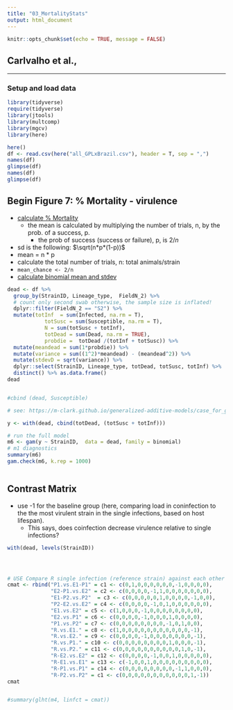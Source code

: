 ```yaml
---
title: "03_MortalityStats"
output: html_document
---
```



```r
knitr::opts_chunk$set(echo = TRUE, message = FALSE)
```

## Carlvalho et al., 
***

### Setup and load data

```r
library(tidyverse)
require(tidyverse)
library(jtools)
library(multcomp)
library(mgcv)
library(here)
```



```r
here()
df <- read.csv(here("all_GPLxBrazil.csv"), header = T, sep = ",")
names(df)
glimpse(df)
names(df)
glimpse(df)

```

## Begin Figure 7: % Mortality - virulence
* [calculate % Mortality](https://campus.datacamp.com/courses/basic-statistics/lab-4-probability-distributions?ex=10)
  + the mean is calculated by multiplying the number of trials, n, by the prob. of a success, p. 
    - the prob of success (success or failure), p, is $2/n$
* sd is the following: $\sqrt(n*p*(1-p))$
* mean = n * p
* calculate the total number of trials, n: total animals/strain
* `mean_chance <- 2/n`
* [calculate binomial mean and stdev](https://mse.redwoods.edu/darnold/math15/spring2013/R/Activities/MeanVarStd.html)

```r
dead <- df %>% 
  group_by(StrainID, Lineage_type,  FieldN_2) %>%
  # count only second swab otherwise, the sample size is inflated! 
  dplyr::filter(FieldN_2 == "S2") %>%  
  mutate(totInf  = sum(Infected, na.rm = T),
            totSusc = sum(Susceptible, na.rm = T),
            N = sum(totSusc + totInf),
            totDead = sum(Dead, na.rm = TRUE),
            probdie =  totDead /(totInf + totSusc)) %>% 
  mutate(meandead = sum(1*probdie)) %>% 
  mutate(variance = sum((1^2)*meandead) - (meandead^2)) %>% 
  mutate(stdevD = sqrt(variance)) %>% 
  dplyr::select(StrainID, Lineage_type, totDead, totSusc, totInf) %>%
  distinct() %>% as.data.frame()
dead


#cbind (dead, Susceptible)

```




```r
# see: https://m-clark.github.io/generalized-additive-models/case_for_gam.html

y <- with(dead, cbind(totDead, (totSusc + totInf)))

# run the full model
m6 <- gam(y ~ StrainID,  data = dead, family = binomial)
# m1 diagnostics
summary(m6)
gam.check(m6, k.rep = 1000)



```

## Contrast Matrix
* use -1 for the baseline group (here, comparing load in coninfection to the the most virulent strain in the single infections, based on host lifespan). 
  + This says, does coinfection decrease virulence relative to single infections?

```r


with(dead, levels(StrainID))




# USE Compare R single infection (reference strain) against each other single strain infection 
cmat <- rbind("P1.vs.E1-P1" = c1 <- c(0,1,0,0,0,0,0,0,-1,0,0,0,0),
              "E2-P1.vs.E2" = c2 <- c(0,0,0,0,-1,1,0,0,0,0,0,0,0),
              "E1-P2.vs.P2"  = c3 <- c(0,0,0,0,0,1,0,0,0,0,-1,0,0),
              "P2-E2.vs.E2" = c4 <- c(0,0,0,0,-1,0,1,0,0,0,0,0,0),
              "E1.vs.E2" = c5 <- c(1,0,0,0,-1,0,0,0,0,0,0,0,0),
              "E2.vs.P1" = c6 <- c(0,0,0,0,-1,0,0,0,1,0,0,0,0),
              "P1.vs.P2" = c7 <- c(0,0,0,0,0,0,0,0,-1,0,1,0,0),
              "R.vs.E1." = c8 <- c(1,0,0,0,0,0,0,0,0,0,0,0,-1),
              "R.vs.E2." = c9 <- c(0,0,0,0,-1,0,0,0,0,0,0,0,-1),
              "R.vs.P1." = c10 <- c(0,0,0,0,0,0,0,0,1,0,0,0,-1),
              "R.vs.P2." = c11 <- c(0,0,0,0,0,0,0,0,0,0,1,0,-1),
              "R-E2.vs.E2" = c12 <- c(0,0,0,0,-1,0,0,1,0,0,0,0,0),
              "R-E1.vs.E1" = c13 <- c(-1,0,0,1,0,0,0,0,0,0,0,0,0),
              "R-P1.vs.P1" = c14 <- c(0,0,0,0,0,0,0,0,-1,1,0,0,0),
              "R-P2.vs.P2" = c1 <- c(0,0,0,0,0,0,0,0,0,0,0,1,-1))
cmat


#summary(glht(m4, linfct = cmat))



```

